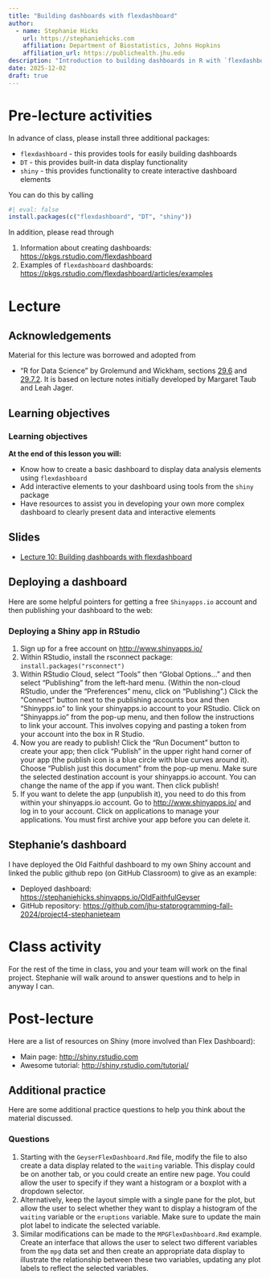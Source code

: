 ```yaml
---
title: "Building dashboards with flexdashboard"
author: 
  - name: Stephanie Hicks
    url: https://stephaniehicks.com
    affiliation: Department of Biostatistics, Johns Hopkins
    affiliation_url: https://publichealth.jhu.edu
description: "Introduction to building dashboards in R with `flexdashboard`"
date: 2025-12-02
draft: true
---
```


# Pre-lecture activities

::: callout-important

In advance of class, please install three additional packages:

* `flexdashboard` - this provides tools for easily building dashboards
* `DT` - this provides built-in data display functionality
* `shiny` - this provides functionality to create interactive dashboard elements

You can do this by calling

```r
#| eval: false
install.packages(c("flexdashboard", "DT", "shiny"))
```

:::

In addition, please read through

1. Information about creating dashboards: <https://pkgs.rstudio.com/flexdashboard>
2. Examples of `flexdashboard` dashboards: <https://pkgs.rstudio.com/flexdashboard/articles/examples>


# Lecture 

## Acknowledgements

Material for this lecture was borrowed and adopted from

- "R for Data Science" by Grolemund and Wickham, sections [29.6](https://r4ds.had.co.nz/r-markdown-formats.html#dashboards) and [29.7.2](https://r4ds.had.co.nz/r-markdown-formats.html#shiny). It is based on lecture notes initially developed by Margaret Taub and Leah Jager.


## Learning objectives

::: callout-note
### Learning objectives

**At the end of this lesson you will:**

- Know how to create a basic dashboard to display data analysis elements using `flexdashboard`
- Add interactive elements to your dashboard using tools from the `shiny` package
- Have resources to assist you in developing your own more complex dashboard to clearly present data and interactive elements

:::



## Slides 

- [Lecture 10: Building dashboards with flexdashboard](https://docs.google.com/presentation/d/1ZaZIPhhu_VtSoKAGcfkViDc_S3sghdagbGQeYhpNpAg/edit?usp=sharing)


## Deploying a dashboard

Here are some helpful pointers for getting a free `Shinyapps.io` account and then publishing your dashboard to the web:

::: callout-tip

### Deploying a Shiny app in RStudio

1. Sign up for a free account on [http://www.shinyapps.io/](http://www.shinyapps.io/)
2. Within RStudio, install the rsconnect package: `install.packages("rsconnect")`
3. Within RStudio Cloud, select "Tools" then "Global Options..." and then select "Publishing" from the left-hard menu.  (Within the non-cloud RStudio, under the "Preferences" menu, click on "Publishing".)  Click the "Connect" button next to the publishing accounts box and then "Shinypps.io" to link your shinyapps.io account to your RStudio.  Click on "Shinyapps.io" from the pop-up menu, and then follow the instructions to link your account. This involves copying and pasting a token from your account into the box in R Studio.
4. Now you are ready to publish! Click the "Run Document" button to create your app; then click "Publish" in the upper right hand corner of your app (the publish icon is a blue circle with blue curves around it). Choose "Publish just this document" from the pop-up menu.  Make sure the selected destination account is your shinyapps.io account.  You can change the name of the app if you want.  Then click publish!
5. If you want to delete the app (unpublish it), you need to do this from within your shinyapps.io account.  Go to [http://www.shinyapps.io/](http://www.shinyapps.io/) and log in to your account.  Click on applications to manage your applications.  You must first archive your app before you can delete it.
:::

## Stephanie's dashboard 

I have deployed the Old Faithful dashboard to my own Shiny account and linked the public github repo (on GitHub Classroom) to give as an example: 

- Deployed dashboard: <https://stephaniehicks.shinyapps.io/OldFaithfulGeyser>
- GitHub repository: <https://github.com/jhu-statprogramming-fall-2024/project4-stephanieteam>



# Class activity 

For the rest of the time in class, you and your team will work on the final project. Stephanie will walk around to answer questions and to help in anyway I can. 

# Post-lecture

::: callout-tip
Here are a list of resources on Shiny (more involved than Flex Dashboard):

* Main page: <http://shiny.rstudio.com>
* Awesome tutorial: <http://shiny.rstudio.com/tutorial/>

:::

## Additional practice

Here are some additional practice questions to help you think about the material discussed.

::: callout-note
### Questions

1.  Starting with the `GeyserFlexDashboard.Rmd` file, modify the file to also create a data display related to the `waiting` variable. This display could be on another tab, or you could create an entire new page. You could allow the user to specify if they want a histogram or a boxplot with a dropdown selector.
2. Alternatively, keep the layout simple with a single pane for the plot, but allow the user to select whether they want to display a histogram of the `waiting` variable or the `eruptions` variable. Make sure to update the main plot label to indicate the selected variable.
3. Similar modifications can be made to the `MPGFlexDashboard.Rmd` example. Create an interface that allows the user to select two different variables from the `mpg` data set and then create an appropriate data display to illustrate the relationship between these two variables, updating any plot labels to reflect the selected variables.

:::